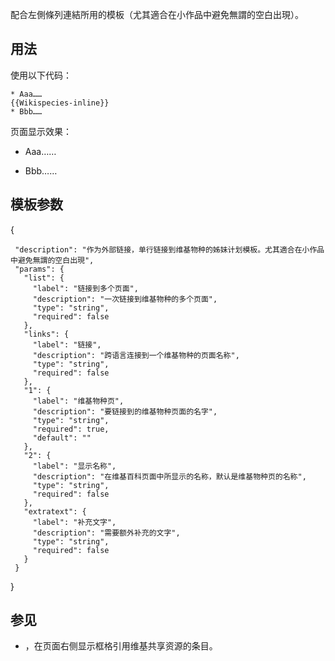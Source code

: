 <includeonly><!-- 在這裡加入模板的保護標識 --></includeonly><noinclude>{{template doc page viewed directly}}</noinclude>
<!-- 在本行下編輯模板說明 -->
配合左側條列連結所用的模板（尤其適合在小作品中避免無謂的空白出現）。
== 用法 ==
使用以下代码：
<pre>
* Aaa……
{{Wikispecies-inline}}
* Bbb……
</pre>
页面显示效果：
* Aaa……
{{Wikispecies-inline}}
* Bbb……

==模板参数==
<templatedata>
{
  "description": "作为外部链接，单行链接到维基物种的姊妹计划模板。尤其適合在小作品中避免無謂的空白出現",
  "params": {
    "list": {
      "label": "链接到多个页面",
      "description": "一次链接到维基物种的多个页面",
      "type": "string",
      "required": false
    },
    "links": {
      "label": "链接",
      "description": "跨语言连接到一个维基物种的页面名称",
      "type": "string",
      "required": false
    },
    "1": {
      "label": "维基物种页",
      "description": "要链接到的维基物种页面的名字",
      "type": "string",
      "required": true,
      "default": "{{PAGENAME}}"
    },
    "2": {
      "label": "显示名称",
      "description": "在维基百科页面中所显示的名称，默认是维基物种页的名称",
      "type": "string",
      "required": false
    },
    "extratext": {
      "label": "补充文字",
      "description": "需要额外补充的文字",
      "type": "string",
      "required": false
    }
  }
}
</templatedata>
== 参见 ==
* {{tl|Wikispecies}}，在页面右侧显示框格引用维基共享资源的条目。

<includeonly>
<!-- 本行下加入模板的分類 -->
[[Category:姊妹計劃鏈接模板|{{PAGENAME}}]]
<!-- 本行下加入模板的跨語言鏈接 -->
</includeonly>